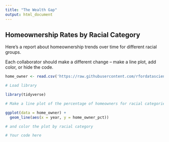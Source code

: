 ```yaml
---
title: "The Wealth Gap"
output: html_document
---
```


## Homeownership Rates by Racial Category

Here's a report about homeownership trends over time for different racial groups.

Each collaborator should make a different change -- make a line plot, add color, or hide the code.

```r
home_owner <- read.csv('https://raw.githubusercontent.com/rfordatascience/tidytuesday/master/data/2021/2021-02-09/home_owner.csv', stringsAsFactors = FALSE)

# Load library

library(tidyverse)

# Make a line plot of the percentage of homeowners for racial categories over time

ggplot(data = home_owner) +
  geom_line(aes(x = year, y = home_owner_pct))

# and color the plot by racial category

# Your code here
```
